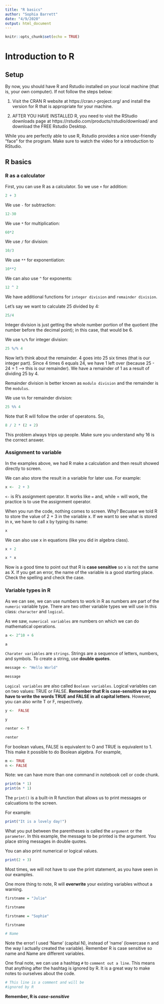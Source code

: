 ```yaml
---
title: "R basics"
author: "Sophia Barrett"
date: "4/9/2020"
output: html_document
---
```


```r
knitr::opts_chunk$set(echo = TRUE)
```

# Introduction to R

## Setup

By now, you should have R and Rstudio installed on your local machine (that is, your own computer).  If not follow the steps below:

1. Visit the CRAN R website at https://cran.r-project.org/ and install the version for R that is appropriate for your machine.  

2.  AFTER YOU HAVE INSTALLED R, you need to visit the RStudio downloads page at https://rstudio.com/products/rstudio/download/ and download the FREE Rstudio Desktop.

While you are perfectly able to use R, Rstudio provides a nice user-friendly "face" for the program.  Make sure to watch the video for a introduction to RStudio.

## R basics
### R as a calculator

First, you can use R as a calculator. So we use `+` for addition:
```r
2 + 3
```
We use `-` for subtraction:
```r
12-30
```

We use `*` for multiplication: 
```r
60*2
```

We use `/` for division:
```r
10/3
```
We use `**` for exponentiation: 
```r
10**2
```
We can also use `^` for exponents:
```r
12 ^ 2
```

We have additional functions for `integer division` and `remainder division`.

Let's say we want to calculate 25 divided by 4:
```r
25/4
```

Integer division is just getting the whole number portion of the quotient (the number before the decimal point); in this case, that would be 6.

We use `%/%` for integer division:
```r
25 %/% 4
```

Now let's think about the remainder.  4 goes into 25 six times (that is our integer part).  Since 4 times 6 equals 24, we have 1 left over (because 25 - 24 = 1 --> this is our remainder).  We have a remainder of 1 as a result of dividing 25 by 4.

Remainder division is better known as `modulo division` and the remainder is the `modulus`.

We use `%%` for remainder division:
```r
25 %% 4
```

Note that R will follow the order of operatons.  So, 
```r
8 / 2 * (2 + 2)
```
This problem always trips up people.  Make sure you understand why 16 is the correct answer.

### Assignment to variable

In the examples above, we had R make a calculation and then result showed directly to screen.  

We can also store the result in a variable for later use.  For example:

```r
x <-  2 + 3
```
`<-` is R's assignment operator.  It works like `=` and, while = will work, the practice is to use the assignment operator.

When you run the code, nothing comes to screen.  Why? Becuase we told R to store the value of 2 + 3 in the variable x.  If we want to see what is stored in x, we have to call x by typing its name:

```r
x
```

We can also use x in equations (like you did in algebra class).

```r
x + 2
```

```r
x * x
```

Now is a good time to point out that R is **case sensitive** so x is not the same as X.  If you get an error, the name of the variable is a good starting place.  Check the spelling and check the case.

### Variable types in R

As we can see, we can use numbers to work in R as numbers are part of the `numeric` variable type.  There are two other variable types we will use in this class:  `character` and `logical`.  

As we saw, `numerical variables` are numbers on which we can do mathematical operations.

```r
a <- 2^10 + 6
```
```r
a
```

`Charater variables` are `strings`. Strings are a sequence of letters, numbers, and symbols.  To create a string, use **double quotes**.

```r
message <- "Hello World"
```

```r
message
```

`Logical variables` are also called `Boolean variables`.  Logical variables can on two values: TRUE or FALSE.  **Remember that R is case-sensitive so you have to write the words TRUE and FALSE in all capital letters**.  However, you can also write T or F, respectively.

```r
y <-  FALSE
```


```r
y
```


```r
renter <- T
```


```r
renter
```

For boolean values, FALSE is equivalent to O and TRUE is equivalent to 1.  This make it possible to do Boolean algebra.  For example,

```r
m <- TRUE
n <- FALSE
```

Note: we can have more than one command in notebook cell or code chunk.

```r
print(m * 1)
print(n * 1)
```
The `print()` is a built-in R function that allows us to print messages or calcuations to the screen.

For example:
```r
print("It is a lovely day!")
```

What you put between the parentheses is called the `argument` or the `parameter`.  In this example, the message to be printed is the argument.  You place string messages in double quotes.  

You can also print numerical or logical values.

```r
print(2 + 3)
```
Most times, we will not have to use the print statement, as you have seen in our examples.

One more thing to note, R will **overwrite** your existing variables without a warning.

```r
firstname = "Julie"
```


```r
firstname
```


```r
firstname = "Sophie"
```


```r
firstname
```
```r
# Name
```
Note the error!  I used 'Name' (capital N), instead of 'name' (lowercase n and the way I actually created the variable).  Remember R is case sensitive so name and Name are different variables.

One final note, we can use a hashtag `#` to `comment out a line`.  This means that anything after the hashtag is ignored by R.  It is a great way to make notes to ourselves about the code.

```r
# This line is a comment and will be 
#ignored by R
```

**Remember, R is _case-sensitive_ **

